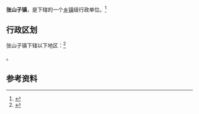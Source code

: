 {{noteTA|zh-hans:台儿庄;zh-hant:台兒莊}}
{{中国乡级行政区|37/04/05/101/000}}

'''张山子镇'''，是{{PRC admin/fullname|37/04/05/101/000|3}}下辖的一个[[乡镇|乡镇]]级行政单位。<ref>{{PRC admin/ref sgc|{{PRC admin/parent|37/04/05/101/000}}}}</ref>

== 行政区划 ==

张山子镇下辖以下地区：<ref>{{PRC admin/ref sgc|37/04/05/101/000}}</ref>

{{PRC admin/children|37/04/05/101/000}}。

== 参考资料 ==

{{reflist}}

{{行政区划小作品}}
{{PRC admin/navcat|37/04/05/101/000}}